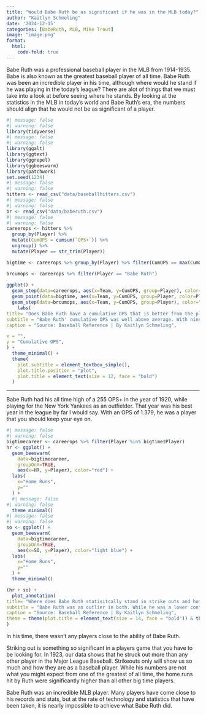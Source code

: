 ```yaml
---
title: "Would Babe Ruth be as significant if he was in the MLB today?"
author: "Kaitlyn Schmeling"
date: '2024-12-15'
categories: [BabeRuth, MLB, Mike Trout]
image: "image.png"
format: 
  html: 
    code-fold: true
---
```


Babe Ruth was a professional baseball player in the MLB from 1914-1935. Babe is also known as the greatest baseball player of all time. Babe Ruth was been an incredible player in his time, although where would he stand if he was playing in the today's league? There are alot of things that we must take into a look at before seeing where he stands. By looking at the statistics in the MLB in today's world and Babe Ruth's era, the numbers should align that he would not be as significant of a player.

```r
#| message: false
#| warning: false 
library(tidyverse)
#| message: false
#| warning: false 
library(ggalt)
library(ggtext)
library(ggrepel)
library(ggbeeswarm)
library(patchwork)
set.seed(1234)
#| message: false
#| warning: false 
hitters <- read_csv("data/baseballhitters.csv")
#| message: false
#| warning: false 
br <- read_csv("data/baberuth.csv")
#| message: false
#| warning: false 
careerops <- hitters %>% 
  group_by(Player) %>% 
  mutate(CumOPS = cumsum(`OPS+`)) %>%
  ungroup() %>%
  mutate(Player == str_trim(Player))

bigtime <- careerops %>% group_by(Player) %>% filter(CumOPS == max(CumOPS)) %>% ungroup() %>% filter(CumOPS > 3750)

brcumops <- careerops %>% filter(Player == "Babe Ruth")
  
ggplot() + 
  geom_step(data=careerops, aes(x=Team, y=CumOPS, group=Player), color="grey") + 
  geom_point(data=bigtime, aes(x=Team, y=CumOPS, group=Player, color=Player)) +
  geom_step(data=brcumops, aes(x=Team, y=CumOPS, group=Player), color="red")+
    labs(
title= "Does Babe Ruth have a cumulative OPS that is better from the players in his time?",
subtitle = "Babe Ruth' cumulative OPS was well above average. With nine seasons above .700, Ruth was outstanding when it comes to his on base percentage and slugging.",
caption = "Source: Baseball Reference | By Kaitlyn Schmeling",

x = "",
y = "Cumulative OPS",
) +
  theme_minimal() +
  theme(
    plot.subtitle = element_textbox_simple(),
    plot.title.position = "plot",
    plot.title = element_text(size = 12, face = "bold")
  )

```

------------------------------------------------------------------------

Babe Ruth had his all time high of a 255 OPS+ in the year of 1920, while playing for the New York Yankees as an outfielder. That year was his best year in the league by far I would say. With an OPS of 1.379, he was a player that you should keep your eye on.

```r
#| message: false
#| warning: false 
bigtimecareer <- careerops %>% filter(Player %in% bigtime$Player)
hr <- ggplot() + 
  geom_beeswarm(
    data=bigtimecareer, 
    groupOnX=TRUE, 
    aes(x=HR, y=Player), color="red") +
  labs(
    x="Home Runs",
    y=""
  ) +
  #| message: false
#| warning: false 
  theme_minimal()
#| message: false
#| warning: false 
so <- ggplot() + 
  geom_beeswarm(
    data=bigtimecareer, 
    groupOnX=TRUE, 
    aes(x=SO, y=Player), color="light blue") +
  labs(
    x="Home Runs",
    y=""
  ) +
  theme_minimal()

(hr + so) +
  plot_annotation(
title= "Where does Babe Ruth statisitcally stand in strike outs and home runs?",
subtitle = "Babe Ruth was an outlier in both. While he was a lower contestant on number of strikeouts, he was ahead on his number of home runs\n in comparison to the other players.",
caption = "Source: Baseball Reference | By Kaitlyn Schmeling",
theme = theme(plot.title = element_text(size = 14, face = "bold")) & theme(plot.subtitle = element_text(size=8))
)
```

In his time, there wasn't any players close to the ability of Babe Ruth.

Striking out is something so significant in a players game that you have to be looking for. In 1923, our data shows that he struck out more than any other player in the Major League Baseball. Strikeouts only will show us so much and how they are as a baseball player. While his numbers are not what you might expect from one of the greatest of all time, the home runs hit by Ruth were significantly higher than all other big time players.

Babe Ruth was an incredible MLB player. Many players have come close to his records and stats, but at the rate of technology and statistics that have been taken, it is nearly impossible to achieve what Babe Ruth did.
